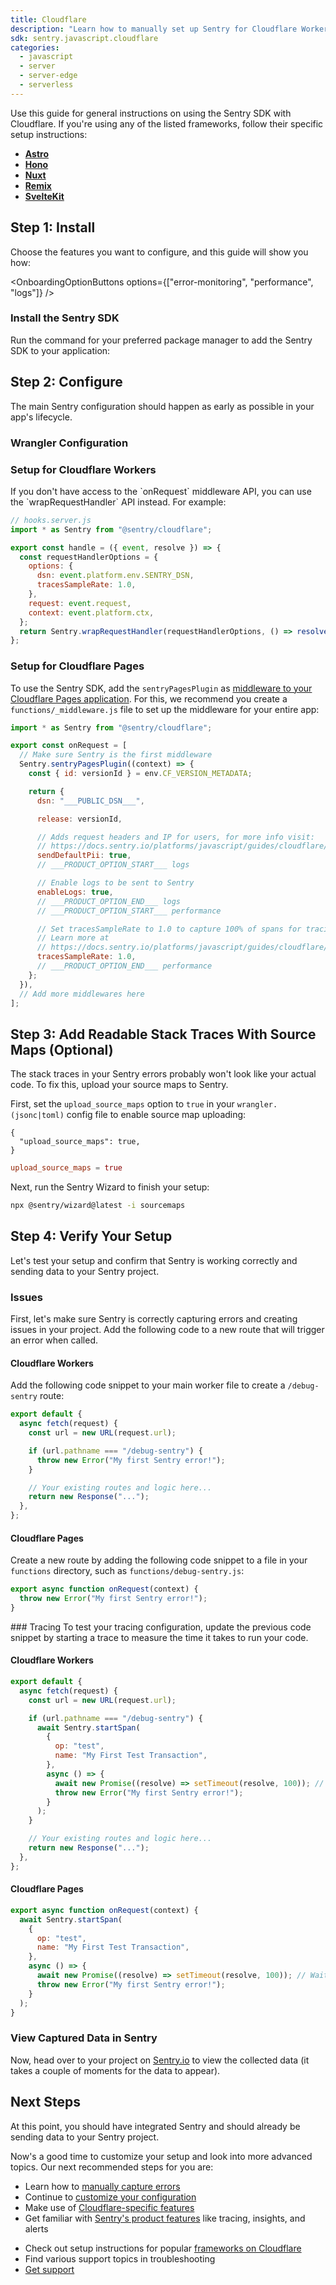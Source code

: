 ```yaml
---
title: Cloudflare
description: "Learn how to manually set up Sentry for Cloudflare Workers and Cloudflare Pages and capture your first errors."
sdk: sentry.javascript.cloudflare
categories:
  - javascript
  - server
  - server-edge
  - serverless
---
```


Use this guide for general instructions on using the Sentry SDK with Cloudflare. If you're using any of the listed frameworks, follow their specific setup instructions:

- **[Astro](frameworks/astro/)**
- **[Hono](frameworks/hono/)**
- **[Nuxt](frameworks/nuxt)**
- **[Remix](frameworks/remix/)**
- **[SvelteKit](frameworks/sveltekit/)**

<PlatformContent includePath="getting-started-prerequisites" />

## Step 1: Install

Choose the features you want to configure, and this guide will show you how:

<OnboardingOptionButtons
  options={["error-monitoring", "performance", "logs"]}
/>

<PlatformContent includePath="getting-started-features-expandable" />

### Install the Sentry SDK

Run the command for your preferred package manager to add the Sentry SDK to your application:

<PlatformContent includePath="getting-started-install" />

## Step 2: Configure

The main Sentry configuration should happen as early as possible in your app's lifecycle.

### Wrangler Configuration

<PlatformContent includePath="getting-started-config" />

### Setup for Cloudflare Workers

<PlatformContent
  includePath="getting-started-config"
  platform="javascript.cloudflare.workers"
/>

<Expandable title="Don't have access to onRequest?">
If you don't have access to the `onRequest` middleware API, you can use the `wrapRequestHandler` API instead. For example:

```javascript
// hooks.server.js
import * as Sentry from "@sentry/cloudflare";

export const handle = ({ event, resolve }) => {
  const requestHandlerOptions = {
    options: {
      dsn: event.platform.env.SENTRY_DSN,
      tracesSampleRate: 1.0,
    },
    request: event.request,
    context: event.platform.ctx,
  };
  return Sentry.wrapRequestHandler(requestHandlerOptions, () => resolve(event));
};
```

</Expandable>

### Setup for Cloudflare Pages

To use the Sentry SDK, add the `sentryPagesPlugin` as [middleware to your Cloudflare Pages application](https://developers.cloudflare.com/pages/functions/middleware/).
For this, we recommend you create a `functions/_middleware.js` file to set up the middleware for your entire app:

```javascript {filename:functions/_middleware.js}
import * as Sentry from "@sentry/cloudflare";

export const onRequest = [
  // Make sure Sentry is the first middleware
  Sentry.sentryPagesPlugin((context) => {
    const { id: versionId } = env.CF_VERSION_METADATA;

    return {
      dsn: "___PUBLIC_DSN___",

      release: versionId,

      // Adds request headers and IP for users, for more info visit:
      // https://docs.sentry.io/platforms/javascript/guides/cloudflare/configuration/options/#sendDefaultPii
      sendDefaultPii: true,
      // ___PRODUCT_OPTION_START___ logs

      // Enable logs to be sent to Sentry
      enableLogs: true,
      // ___PRODUCT_OPTION_END___ logs
      // ___PRODUCT_OPTION_START___ performance

      // Set tracesSampleRate to 1.0 to capture 100% of spans for tracing.
      // Learn more at
      // https://docs.sentry.io/platforms/javascript/guides/cloudflare/configuration/options/#tracesSampleRate
      tracesSampleRate: 1.0,
      // ___PRODUCT_OPTION_END___ performance
    };
  }),
  // Add more middlewares here
];
```

## Step 3: Add Readable Stack Traces With Source Maps (Optional)

The stack traces in your Sentry errors probably won't look like your actual code. To fix this, upload your source maps to Sentry.

First, set the `upload_source_maps` option to `true` in your `wrangler.(jsonc|toml)` config file to enable source map uploading:

```jsonc {tabTitle:JSON} {filename:wrangler.jsonc}
{
  "upload_source_maps": true,
}
```

```toml {tabTitle:Toml} {filename:wrangler.toml}
upload_source_maps = true
```

Next, run the Sentry Wizard to finish your setup:

```bash
npx @sentry/wizard@latest -i sourcemaps
```

## Step 4: Verify Your Setup

Let's test your setup and confirm that Sentry is working correctly and sending data to your Sentry project.

### Issues

First, let's make sure Sentry is correctly capturing errors and creating issues in your project. Add the following code to a new route that will trigger an error when called.

#### Cloudflare Workers

Add the following code snippet to your main worker file to create a `/debug-sentry` route:

```javascript {filename:index.js}
export default {
  async fetch(request) {
    const url = new URL(request.url);

    if (url.pathname === "/debug-sentry") {
      throw new Error("My first Sentry error!");
    }

    // Your existing routes and logic here...
    return new Response("...");
  },
};
```

#### Cloudflare Pages

Create a new route by adding the following code snippet to a file in your `functions` directory, such as `functions/debug-sentry.js`:

```javascript {filename:debug-sentry.js}
export async function onRequest(context) {
  throw new Error("My first Sentry error!");
}
```

<OnboardingOption optionId="performance">
### Tracing
To test your tracing configuration, update the previous code snippet by starting a trace to measure the time it takes to run your code.

#### Cloudflare Workers

```javascript {filename:index.js}
export default {
  async fetch(request) {
    const url = new URL(request.url);

    if (url.pathname === "/debug-sentry") {
      await Sentry.startSpan(
        {
          op: "test",
          name: "My First Test Transaction",
        },
        async () => {
          await new Promise((resolve) => setTimeout(resolve, 100)); // Wait for 100ms
          throw new Error("My first Sentry error!");
        }
      );
    }

    // Your existing routes and logic here...
    return new Response("...");
  },
};
```

#### Cloudflare Pages

```javascript {filename:debug-sentry.js}
export async function onRequest(context) {
  await Sentry.startSpan(
    {
      op: "test",
      name: "My First Test Transaction",
    },
    async () => {
      await new Promise((resolve) => setTimeout(resolve, 100)); // Wait for 100ms
      throw new Error("My first Sentry error!");
    }
  );
}
```

</OnboardingOption>

### View Captured Data in Sentry

Now, head over to your project on [Sentry.io](https://sentry.io) to view the collected data (it takes a couple of moments for the data to appear).

<PlatformContent includePath="getting-started-verify-locate-data" />

## Next Steps

At this point, you should have integrated Sentry and should already be sending data to your Sentry project.

Now's a good time to customize your setup and look into more advanced topics. Our next recommended steps for you are:

- Learn how to [manually capture errors](/platforms/javascript/guides/cloudflare/usage/)
- Continue to [customize your configuration](/platforms/javascript/guides/cloudflare/configuration/)
- Make use of [Cloudflare-specific features](/platforms/javascript/guides/cloudflare/features)
- Get familiar with [Sentry's product features](/product) like tracing, insights, and alerts

<Expandable permalink={false} title="Are you having problems setting up the SDK?">

- Check out setup instructions for popular [frameworks on Cloudflare](/platforms/javascript/guides/cloudflare/frameworks/)
- Find various support topics in <PlatformLink to="/troubleshooting">troubleshooting</PlatformLink>
- [Get support](https://sentry.zendesk.com/hc/en-us/)

</Expandable>
